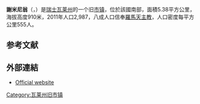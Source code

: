 {{noteTA|G1=瑞士地名}}
{{Infobox Switzerland former municipality}}
'''謝米尼翁'''（{{lang-fr|Chermignon}}，{{IPA-fr|ʃɛʁmiɲɔ̃}}）是[[瑞士|瑞士]][[瓦莱州|瓦莱州]]的一个旧[[市镇_(法国)|市镇]]，位於該國南部，面積5.38平方公里，海拔高度910米，2011年人口2,987，八成人口信奉[[羅馬天主教|羅馬天主教]]，人口密度每平方公里555人。

== 参考文献 ==
{{Reflist}}

==外部連結==
* [http://www.chermignon.ch Official website]{{Wayback|url=http://www.chermignon.ch/ |date=20191231230309 }} {{fr icon}}

{{Switzerland-geo-stub}}
[[Category:瓦莱州旧市镇|Category:瓦莱州旧市镇]]